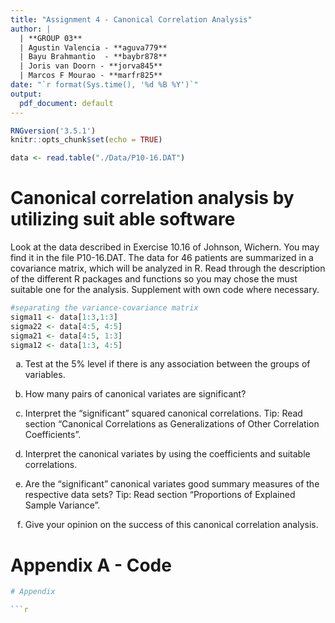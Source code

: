 ```yaml
---
title: "Assignment 4 - Canonical Correlation Analysis"
author: |
  | **GROUP 03**
  | Agustin Valencia - **aguva779**
  | Bayu Brahmantio  - **baybr878**
  | Joris van Doorn - **jorva845**
  | Marcos F Mourao - **marfr825**
date: "`r format(Sys.time(), '%d %B %Y')`"
output:
  pdf_document: default
---
```


```r
RNGversion('3.5.1')
knitr::opts_chunk$set(echo = TRUE)
```

```r
data <- read.table("./Data/P10-16.DAT")
```

# Canonical correlation analysis by utilizing suit able software

Look at the data described in Exercise 10.16 of Johnson, Wichern. You may find it in the file P10-16.DAT. The data for 46 patients are summarized in a covariance matrix, which will be analyzed in R. Read through the description of the different R packages and functions so you may chose the must suitable one for the analysis. Supplement with own code where necessary.

```r
#separating the variance-covariance matrix
sigma11 <- data[1:3,1:3]
sigma22 <- data[4:5, 4:5]
sigma21 <- data[4:5, 1:3]
sigma12 <- data[1:3, 4:5]
```


a) Test at the 5% level if there is any association between the groups of variables.

b) How many pairs of canonical variates are significant?

c) Interpret the "significant" squared canonical correlations.
Tip: Read section "Canonical Correlations as Generalizations of Other Correlation Coefficients".

d) Interpret the canonical variates by using the coefficients and suitable correlations.

e) Are the "significant" canonical variates good summary measures of the respective data sets?
Tip: Read section "Proportions of Explained Sample Variance".

f) Give your opinion on the success of this canonical correlation analysis.








# Appendix A - Code

```r
# Appendix

```r
```
